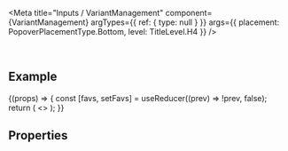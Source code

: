 
<Meta
  title="Inputs / VariantManagement"
  component={VariantManagement}
  argTypes={{
    ref: {
      type: null
    }
  }}
  args={{
    placement: PopoverPlacementType.Bottom,
    level: TitleLevel.H4
  }}
/>

<DocsHeader />

<br />

## Example

<Canvas>
  <Story name="Default">
    {(props) => {
      const [favs, setFavs] = useReducer((prev) => !prev, false);
      return (
        <>
          <TestComp {...props} />
        </>
      );
    }}
  </Story>
</Canvas>

## Properties

<ArgsTable story="." />
